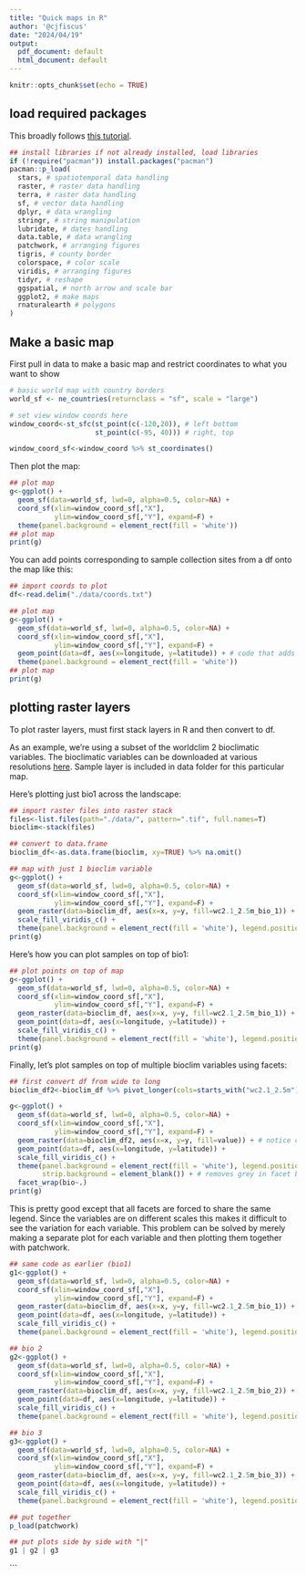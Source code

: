 ```yaml
---
title: "Quick maps in R"
author: '@cjfiscus'
date: "2024/04/19"
output:
  pdf_document: default
  html_document: default
---
```


```r
knitr::opts_chunk$set(echo = TRUE)
```

## load required packages
This broadly follows [this tutorial](https://tmieno2.github.io/R-as-GIS-for-Economists/create-maps.html).

```r
## install libraries if not already installed, load libraries
if (!require("pacman")) install.packages("pacman")
pacman::p_load(
  stars, # spatiotemporal data handling
  raster, # raster data handling
  terra, # raster data handling
  sf, # vector data handling
  dplyr, # data wrangling
  stringr, # string manipulation
  lubridate, # dates handling
  data.table, # data wrangling
  patchwork, # arranging figures
  tigris, # county border
  colorspace, # color scale
  viridis, # arranging figures
  tidyr, # reshape
  ggspatial, # north arrow and scale bar
  ggplot2, # make maps
  rnaturalearth # polygons
)

```

## Make a basic map

First pull in data to make a basic map and restrict coordinates to what you want to show
```r

# basic world map with country borders
world_sf <- ne_countries(returnclass = "sf", scale = "large")

# set view window coords here
window_coord<-st_sfc(st_point(c(-120,20)), # left bottom
                     st_point(c(-95, 40))) # right, top

window_coord_sf<-window_coord %>% st_coordinates()
```

Then plot the map:

```r
## plot map
g<-ggplot() + 
  geom_sf(data=world_sf, lwd=0, alpha=0.5, color=NA) +
  coord_sf(xlim=window_coord_sf[,"X"],
           ylim=window_coord_sf[,"Y"], expand=F) +
  theme(panel.background = element_rect(fill = 'white'))
## plot map 
print(g)
```

You can add points corresponding to sample collection sites from a df onto the map like this: 
```r
## import coords to plot
df<-read.delim("./data/coords.txt")

## plot map
g<-ggplot() + 
  geom_sf(data=world_sf, lwd=0, alpha=0.5, color=NA) +
  coord_sf(xlim=window_coord_sf[,"X"],
           ylim=window_coord_sf[,"Y"], expand=F) +
  geom_point(data=df, aes(x=longitude, y=latitude)) + # code that adds points!
  theme(panel.background = element_rect(fill = 'white'))
## plot map 
print(g)
```

## plotting raster layers
To plot raster layers, must first stack layers in R and then convert to df.

As an example, we're using a subset of the worldclim 2 bioclimatic variables. The bioclimatic variables can be downloaded at various resolutions [here](https://www.worldclim.org/data/worldclim21.html). Sample layer is included in data folder for this particular map.  

Here's plotting just bio1 across the landscape:
```r
## import raster files into raster stack
files<-list.files(path="./data/", pattern=".tif", full.names=T)
bioclim<-stack(files)

## convert to data.frame
bioclim_df<-as.data.frame(bioclim, xy=TRUE) %>% na.omit()

## map with just 1 bioclim variable
g<-ggplot() + 
  geom_sf(data=world_sf, lwd=0, alpha=0.5, color=NA) +
  coord_sf(xlim=window_coord_sf[,"X"],
           ylim=window_coord_sf[,"Y"], expand=F) +
  geom_raster(data=bioclim_df, aes(x=x, y=y, fill=wc2.1_2.5m_bio_1)) + ## fill corresponds to raster layer
  scale_fill_viridis_c() +
  theme(panel.background = element_rect(fill = 'white'), legend.position="right")
print(g)
```

Here's how you can plot samples on top of bio1:
```r
## plot points on top of map
g<-ggplot() + 
  geom_sf(data=world_sf, lwd=0, alpha=0.5, color=NA) +
  coord_sf(xlim=window_coord_sf[,"X"],
           ylim=window_coord_sf[,"Y"], expand=F) +
  geom_raster(data=bioclim_df, aes(x=x, y=y, fill=wc2.1_2.5m_bio_1)) +
  geom_point(data=df, aes(x=longitude, y=latitude)) +
  scale_fill_viridis_c() +
  theme(panel.background = element_rect(fill = 'white'), legend.position="right")
print(g)
```

Finally, let's plot samples on top of multiple bioclim variables using facets:
```r
## first convert df from wide to long
bioclim_df2<-bioclim_df %>% pivot_longer(cols=starts_with("wc2.1_2.5m"), names_to=c("bio"), values_to="value")

g<-ggplot() + 
  geom_sf(data=world_sf, lwd=0, alpha=0.5, color=NA) +
  coord_sf(xlim=window_coord_sf[,"X"],
           ylim=window_coord_sf[,"Y"], expand=F) +
  geom_raster(data=bioclim_df2, aes(x=x, y=y, fill=value)) + # notice changes to df and fill
  geom_point(data=df, aes(x=longitude, y=latitude)) +
  scale_fill_viridis_c() +
  theme(panel.background = element_rect(fill = 'white'), legend.position="right",
        strip.background = element_blank()) + # removes grey in facet box
  facet_wrap(bio~.)
print(g)
```
This is pretty good except that all facets are forced to share the same legend. Since the variables are on different scales this makes it difficult to see the variation for each variable. This problem can be solved by merely making a separate plot for each variable and then plotting them together with patchwork. 
```r
## same code as earlier (bio1)
g1<-ggplot() + 
  geom_sf(data=world_sf, lwd=0, alpha=0.5, color=NA) +
  coord_sf(xlim=window_coord_sf[,"X"],
           ylim=window_coord_sf[,"Y"], expand=F) +
  geom_raster(data=bioclim_df, aes(x=x, y=y, fill=wc2.1_2.5m_bio_1)) +
  geom_point(data=df, aes(x=longitude, y=latitude)) +
  scale_fill_viridis_c() +
  theme(panel.background = element_rect(fill = 'white'), legend.position="bottom")

## bio 2
g2<-ggplot() + 
  geom_sf(data=world_sf, lwd=0, alpha=0.5, color=NA) +
  coord_sf(xlim=window_coord_sf[,"X"],
           ylim=window_coord_sf[,"Y"], expand=F) +
  geom_raster(data=bioclim_df, aes(x=x, y=y, fill=wc2.1_2.5m_bio_2)) +
  geom_point(data=df, aes(x=longitude, y=latitude)) +
  scale_fill_viridis_c() +
  theme(panel.background = element_rect(fill = 'white'), legend.position="bottom")

## bio 3
g3<-ggplot() + 
  geom_sf(data=world_sf, lwd=0, alpha=0.5, color=NA) +
  coord_sf(xlim=window_coord_sf[,"X"],
           ylim=window_coord_sf[,"Y"], expand=F) +
  geom_raster(data=bioclim_df, aes(x=x, y=y, fill=wc2.1_2.5m_bio_3)) +
  geom_point(data=df, aes(x=longitude, y=latitude)) +
  scale_fill_viridis_c() +
  theme(panel.background = element_rect(fill = 'white'), legend.position="bottom")

## put together
p_load(patchwork)

## put plots side by side with "|"
g1 | g2 | g3
```
```
